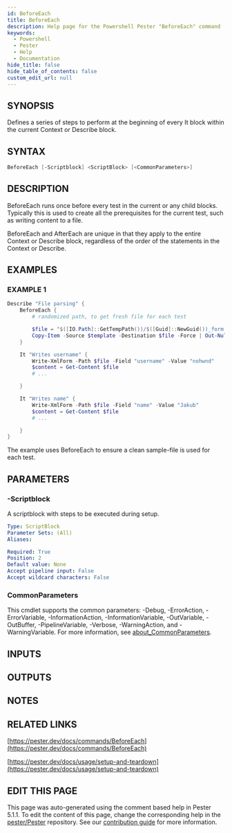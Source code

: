 ```yaml
---
id: BeforeEach
title: BeforeEach
description: Help page for the Powershell Pester "BeforeEach" command
keywords:
  - Powershell
  - Pester
  - Help
  - Documentation
hide_title: false
hide_table_of_contents: false
custom_edit_url: null
---
```


## SYNOPSIS

Defines a series of steps to perform at the beginning of every It block within
the current Context or Describe block.

## SYNTAX

```powershell
BeforeEach [-Scriptblock] <ScriptBlock> [<CommonParameters>]
```

## DESCRIPTION

BeforeEach runs once before every test in the current or any child blocks.
Typically this is used to create all the prerequisites for the current test,
such as writing content to a file.

BeforeEach and AfterEach are unique in that they apply to the entire Context
or Describe block, regardless of the order of the statements in the
Context or Describe.

## EXAMPLES

### EXAMPLE 1

```powershell
Describe "File parsing" {
    BeforeEach {
        # randomized path, to get fresh file for each test

        $file = "$([IO.Path]::GetTempPath())/$([Guid]::NewGuid())_form.xml"
        Copy-Item -Source $template -Destination $file -Force | Out-Null
    }

    It "Writes username" {
        Write-XmlForm -Path $file -Field "username" -Value "nohwnd"
        $content = Get-Content $file
        # ...

    }

    It "Writes name" {
        Write-XmlForm -Path $file -Field "name" -Value "Jakub"
        $content = Get-Content $file
        # ...

    }
}
```

The example uses BeforeEach to ensure a clean sample-file is used for each test.

## PARAMETERS

### -Scriptblock

A scriptblock with steps to be executed during setup.

```yaml
Type: ScriptBlock
Parameter Sets: (All)
Aliases:

Required: True
Position: 2
Default value: None
Accept pipeline input: False
Accept wildcard characters: False
```

### CommonParameters

This cmdlet supports the common parameters: -Debug, -ErrorAction, -ErrorVariable, -InformationAction, -InformationVariable, -OutVariable, -OutBuffer, -PipelineVariable, -Verbose, -WarningAction, and -WarningVariable. For more information, see [about_CommonParameters](http://go.microsoft.com/fwlink/?LinkID=113216).

## INPUTS

## OUTPUTS

## NOTES

## RELATED LINKS

[https://pester.dev/docs/commands/BeforeEach](https://pester.dev/docs/commands/BeforeEach)

[https://pester.dev/docs/usage/setup-and-teardown](https://pester.dev/docs/usage/setup-and-teardown)

## EDIT THIS PAGE

This page was auto-generated using the comment based help in Pester 5.1.1. To edit the content of this page, change the corresponding help in the [pester/Pester](https://github.com/pester/pester) repository. See our [contribution guide](https://github.com/pester/docs#contributing) for more information.
